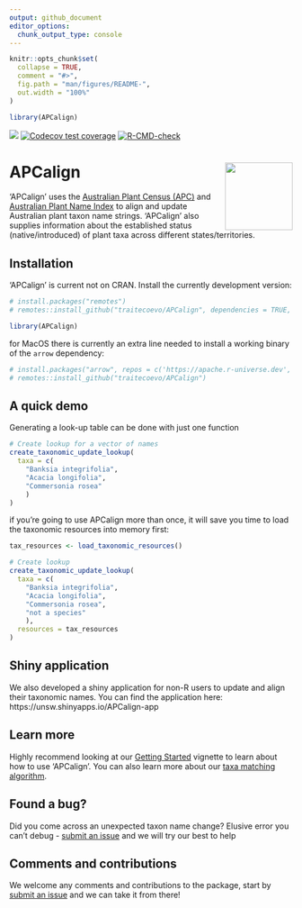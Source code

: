 ```yaml
---
output: github_document
editor_options: 
  chunk_output_type: console
---
```


<!-- README.md is generated from README.Rmd. Please edit that file -->

```r
knitr::opts_chunk$set(
  collapse = TRUE,
  comment = "#>",
  fig.path = "man/figures/README-",
  out.width = "100%"
)

library(APCalign)
```

<!-- badges: start -->
[![](https://img.shields.io/badge/lifecycle-experimental-orange.svg)](https://lifecycle.r-lib.org/articles/stages.html#experimental)
[![Codecov test coverage](https://codecov.io/gh/traitecoevo/APCalign/branch/master/graph/badge.svg)](https://app.codecov.io/gh/traitecoevo/APCalign?branch=master)
[![R-CMD-check](https://github.com/traitecoevo/APCalign/actions/workflows/R-CMD-check.yaml/badge.svg)](https://github.com/traitecoevo/APCalign/actions/workflows/R-CMD-check.yaml)
<!-- badges: end -->

# APCalign <img src="man/figures/APCalign_hex_2.svg" align="right" width="120"/>

'APCalign' uses the [Australian Plant Census (APC)](https://biodiversity.org.au/nsl/services/search/taxonomy) and [Australian Plant Name Index](https://biodiversity.org.au/nsl/services/search/names) to align and update Australian plant taxon name strings. 'APCalign' also supplies information about
the established status (native/introduced) of plant taxa across different states/territories.

## Installation

'APCalign' is current not on CRAN. Install the currently development version: 

```r
# install.packages("remotes")
# remotes::install_github("traitecoevo/APCalign", dependencies = TRUE, upgrade = "ask")

library(APCalign)
```

for MacOS there is currently an extra line needed to install a working binary of the `arrow` dependency:

```r
# install.packages("arrow", repos = c('https://apache.r-universe.dev', 'https://cloud.r-project.org'))
# remotes::install_github("traitecoevo/APCalign")
```


## A quick demo

Generating a look-up table can be done with just one function

```r

# Create lookup for a vector of names
create_taxonomic_update_lookup( 
  taxa = c(
    "Banksia integrifolia",
    "Acacia longifolia",
    "Commersonia rosea"
    )
)
```

if you're going to use APCalign more than once, it will save you time to load the taxonomic resources into memory first:

```r

tax_resources <- load_taxonomic_resources()

# Create lookup 
create_taxonomic_update_lookup( 
  taxa = c(
    "Banksia integrifolia",
    "Acacia longifolia",
    "Commersonia rosea",
    "not a species"
    ),
  resources = tax_resources
)
```

## Shiny application

We also developed a shiny application for non-R users to update and align their taxonomic names. You can find the application here: https://unsw.shinyapps.io/APCalign-app

## Learn more

Highly recommend looking at our [Getting Started](https://traitecoevo.github.io/APCalign/articles/APCalign.html) vignette to learn about how to use 'APCalign'. You can also learn more about our [taxa matching  algorithm](https://traitecoevo.github.io/APCalign/articles/updating-taxon-names.html).


## Found a bug? 

Did you come across an unexpected taxon name change? Elusive error you can't debug - [submit an issue](https://github.com/traitecoevo/APCalign/issues) and we will try our best to help

## Comments and contributions

We welcome any comments and contributions to the package, start by [submit an issue](https://github.com/traitecoevo/APCalign/issues) and we can take it from there!

